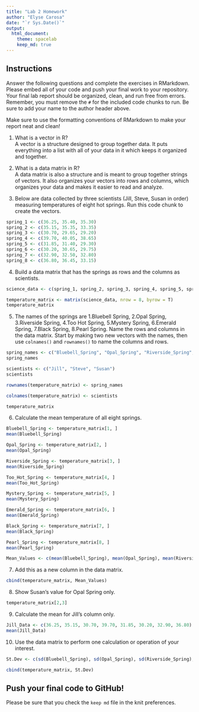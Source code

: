 ```yaml
---
title: "Lab 2 Homework"
author: "Elyse Carosa"
date: "`r Sys.Date()`"
output:
  html_document: 
    theme: spacelab
    keep_md: true
---
```


## Instructions
Answer the following questions and complete the exercises in RMarkdown. Please embed all of your code and push your final work to your repository. Your final lab report should be organized, clean, and run free from errors. Remember, you must remove the `#` for the included code chunks to run. Be sure to add your name to the author header above.  

Make sure to use the formatting conventions of RMarkdown to make your report neat and clean!  

1. What is a vector in R?    
A vector is a structure designed to group together data. It puts everything into a list with all of your data in it which keeps it organized and together.

2. What is a data matrix in R?  
A data matrix is also a structure and is meant to group together strings of vectors. It also organizes your vectors into rows and columns, which organizes your data and makes it easier to read and analyze.

3. Below are data collected by three scientists (Jill, Steve, Susan in order) measuring temperatures of eight hot springs. Run this code chunk to create the vectors.  
```r
spring_1 <- c(36.25, 35.40, 35.30)
spring_2 <- c(35.15, 35.35, 33.35)
spring_3 <- c(30.70, 29.65, 29.20)
spring_4 <- c(39.70, 40.05, 38.65)
spring_5 <- c(31.85, 31.40, 29.30)
spring_6 <- c(30.20, 30.65, 29.75)
spring_7 <- c(32.90, 32.50, 32.80)
spring_8 <- c(36.80, 36.45, 33.15)
```

4. Build a data matrix that has the springs as rows and the columns as scientists.  

```r
science_data <- c(spring_1, spring_2, spring_3, spring_4, spring_5, spring_6, spring_7, spring_8)
```

```r
temperature_matrix <- matrix(science_data, nrow = 8, byrow = T)
temperature_matrix
```

5. The names of the springs are 1.Bluebell Spring, 2.Opal Spring, 3.Riverside Spring, 4.Too Hot Spring, 5.Mystery Spring, 6.Emerald Spring, 7.Black Spring, 8.Pearl Spring. Name the rows and columns in the data matrix. Start by making two new vectors with the names, then use `colnames()` and `rownames()` to name the columns and rows.

```r
spring_names <- c("Bluebell_Spring", "Opal_Spring", "Riverside_Spring", "Too_Hot_Spring", "Mystery_Spring", "Emerald_Spring", "Black_Spring", "Pearl_Spring")
spring_names
```

```r
scientists <- c("Jill", "Steve", "Susan")
scientists
```

```r
rownames(temperature_matrix) <- spring_names
```

```r
colnames(temperature_matrix) <- scientists
```

```r
temperature_matrix
```


6. Calculate the mean temperature of all eight springs.

```r
Bluebell_Spring <- temperature_matrix[1, ]
mean(Bluebell_Spring)
```

```r
Opal_Spring <- temperature_matrix[2, ]
mean(Opal_Spring)
```

```r
Riverside_Spring <- temperature_matrix[3, ]
mean(Riverside_Spring)
```

```r
Too_Hot_Spring <- temperature_matrix[4, ]
mean(Too_Hot_Spring)
```

```r
Mystery_Spring <- temperature_matrix[5, ]
mean(Mystery_Spring)
```

```r
Emerald_Spring <- temperature_matrix[6, ]
mean(Emerald_Spring)
```

```r
Black_Spring <- temperature_matrix[7, ]
mean(Black_Spring)
```

```r
Pearl_Spring <- temperature_matrix[8, ]
mean(Pearl_Spring)
```

```r
Mean_Values <- c(mean(Bluebell_Spring), mean(Opal_Spring), mean(Riverside_Spring), mean(Too_Hot_Spring), mean(Mystery_Spring), mean(Emerald_Spring), mean(Black_Spring), mean(Pearl_Spring))
```


7. Add this as a new column in the data matrix.  

```r
cbind(temperature_matrix, Mean_Values)
```


8. Show Susan's value for Opal Spring only.

```r
temperature_matrix[2,3]
```


9. Calculate the mean for Jill's column only.  

```r
Jill_Data <- c(36.25, 35.15, 30.70, 39.70, 31.85, 30.20, 32.90, 36.80)
mean(Jill_Data)
```

10. Use the data matrix to perform one calculation or operation of your interest.

```r
St.Dev <- c(sd(Bluebell_Spring), sd(Opal_Spring), sd(Riverside_Spring), sd(Too_Hot_Spring), sd(Mystery_Spring), sd(Emerald_Spring), sd(Black_Spring), sd(Pearl_Spring))
```

```r
cbind(temperature_matrix, St.Dev)
```


## Push your final code to GitHub!
Please be sure that you check the `keep md` file in the knit preferences.  